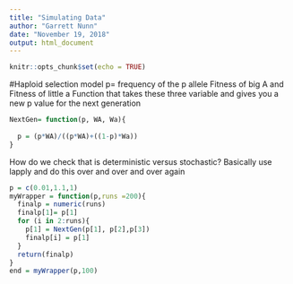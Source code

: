 ```yaml
---
title: "Simulating Data"
author: "Garrett Nunn"
date: "November 19, 2018"
output: html_document
---
```


```r
knitr::opts_chunk$set(echo = TRUE)
```

#Haploid selection model
p= frequency of the p allele
Fitness of big A and Fitness of little a
Function that takes these three variable and gives you a new p value for the next generation
```r
NextGen= function(p, WA, Wa){
  
  p = (p*WA)/((p*WA)+((1-p)*Wa))
}
```
How do we check that is deterministic versus stochastic? Basically use lapply and do this over and over and over again
```r
p = c(0.01,1.1,1)
myWrapper = function(p,runs =200){
  finalp = numeric(runs)
  finalp[1]= p[1]
  for (i in 2:runs){
    p[1] = NextGen(p[1], p[2],p[3])
    finalp[i] = p[1]
  }
  return(finalp)
}
end = myWrapper(p,100)

```